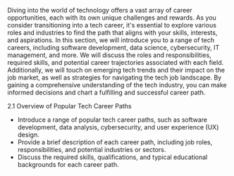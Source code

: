 Diving into the world of technology offers a vast array of career opportunities, each with its own unique challenges and rewards. As you consider transitioning into a tech career, it's essential to explore various roles and industries to find the path that aligns with your skills, interests, and aspirations. In this section, we will introduce you to a range of tech careers, including software development, data science, cybersecurity, IT management, and more. We will discuss the roles and responsibilities, required skills, and potential career trajectories associated with each field. Additionally, we will touch on emerging tech trends and their impact on the job market, as well as strategies for navigating the tech job landscape. By gaining a comprehensive understanding of the tech industry, you can make informed decisions and chart a fulfilling and successful career path.

2.1 Overview of Popular Tech Career Paths

- Introduce a range of popular tech career paths, such as software development, data analysis, cybersecurity, and user experience (UX) design.
- Provide a brief description of each career path, including job roles, responsibilities, and potential industries or sectors.
- Discuss the required skills, qualifications, and typical educational backgrounds for each career path.
